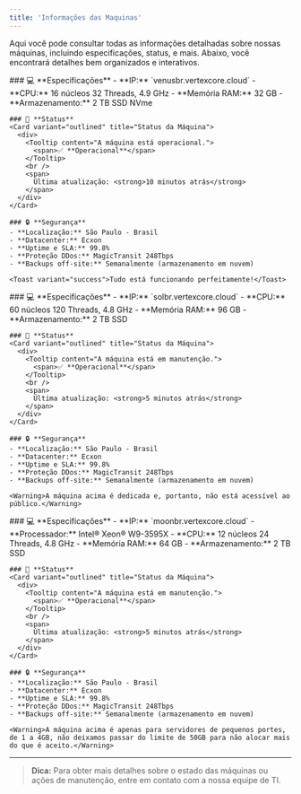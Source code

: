 ```yaml
---
title: 'Informações das Maquinas'
---
```


Aqui você pode consultar todas as informações detalhadas sobre nossas máquinas, incluindo especificações, status, e mais. Abaixo, você encontrará detalhes bem organizados e interativos.

<Tabs>
  <Tab title="Máquina BR - Venus">
    ### 💻 **Especificações**
    - **IP:** `venusbr.vertexcore.cloud`
    - **CPU:** 16 núcleos 32 Threads, 4.9 GHz
    - **Memória RAM:** 32 GB
    - **Armazenamento:** 2 TB SSD NVme

    ### 🚀 **Status**
    <Card variant="outlined" title="Status da Máquina">
      <div>
        <Tooltip content="A máquina está operacional.">
          <span>✅ **Operacional**</span>
        </Tooltip>
        <br />
        <span>
          Última atualização: <strong>10 minutos atrás</strong>
        </span>
      </div>
    </Card>

    ### 🔒 **Segurança**
    - **Localização:** São Paulo - Brasil
    - **Datacenter:** Ecxon
    - **Uptime e SLA:** 99.8%
    - **Proteção DDos:** MagicTransit 248Tbps
    - **Backups off-site:** Semanalmente (armazenamento em nuvem)

    <Toast variant="success">Tudo está funcionando perfeitamente!</Toast>
  </Tab>

  <Tab title="Máquina BR - Sol">
    ### 💻 **Especificações**
    - **IP:** `solbr.vertexcore.cloud`
    - **CPU:** 60 núcleos 120 Threads, 4.8 GHz
    - **Memória RAM:** 96 GB
    - **Armazenamento:** 2 TB SSD

    ### 🚀 **Status**
    <Card variant="outlined" title="Status da Máquina">
      <div>
        <Tooltip content="A máquina está em manutenção.">
          <span>✅ **Operacional**</span>
        </Tooltip>
        <br />
        <span>
          Última atualização: <strong>5 minutos atrás</strong>
        </span>
      </div>
    </Card>

    ### 🔒 **Segurança**
    - **Localização:** São Paulo - Brasil
    - **Datacenter:** Ecxon
    - **Uptime e SLA:** 99.8%
    - **Proteção DDos:** MagicTransit 248Tbps
    - **Backups off-site:** Semanalmente (armazenamento em nuvem)

    <Warning>A máquina acima é dedicada e, portanto, não está acessível ao público.</Warning>
  </Tab>

  <Tab title="Máquina BR - Moon">
    ### 💻 **Especificações**
    - **IP:** `moonbr.vertexcore.cloud`
    - **Processador:** Intel® Xeon® W9-3595X
    - **CPU:** 12 núcleos 24 Threads, 4.8 GHz
    - **Memória RAM:** 64 GB
    - **Armazenamento:** 2 TB SSD

    ### 🚀 **Status**
    <Card variant="outlined" title="Status da Máquina">
      <div>
        <Tooltip content="A máquina está em manutenção.">
          <span>✅ **Operacional**</span>
        </Tooltip>
        <br />
        <span>
          Última atualização: <strong>5 minutos atrás</strong>
        </span>
      </div>
    </Card>

    ### 🔒 **Segurança**
    - **Localização:** São Paulo - Brasil
    - **Datacenter:** Ecxon
    - **Uptime e SLA:** 99.8%
    - **Proteção DDos:** MagicTransit 248Tbps
    - **Backups off-site:** Semanalmente (armazenamento em nuvem)

    <Warning>A máquina acima é apenas para servidores de pequenos portes, de 1 a 4GB, não deixamos passar do limite de 50GB para não alocar mais do que é aceito.</Warning>
  </Tab>
</Tabs>

---

> **Dica:** Para obter mais detalhes sobre o estado das máquinas ou ações de manutenção, entre em contato com a nossa equipe de TI.
